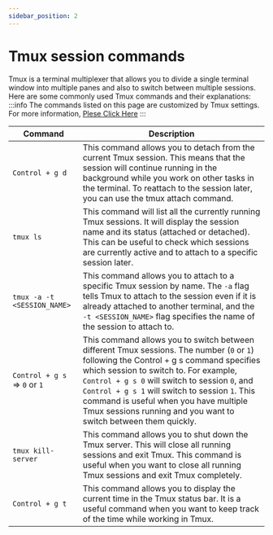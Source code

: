 ```yaml
---
sidebar_position: 2
---
```

# Tmux session commands
Tmux is a terminal multiplexer that allows you to divide a single terminal window into multiple panes and also to switch between multiple sessions. Here are some commonly used Tmux commands and their explanations:
:::info 
The commands listed on this page are customized by Tmux settings. For more information, [Plese Click Here](/mydocs/tmux/tmux-settings)
:::

| Command                                              | Description                                                                                                                                                                                                                                                                                                                                                                                                       |
| ---------------------------------------------------- | ----------------------------------------------------------------------------------------------------------------------------------------------------------------------------------------------------------------------------------------------------------------------------------------------------------------------------------------------------------------------------------------------------------------- |
| `Control + g d`                                      | This command allows you to detach from the current Tmux session. This means that the session will continue running in the background while you work on other tasks in the terminal. To reattach to the session later, you can use the tmux attach command.                                                                                                                                                        |
| `tmux ls`                                            | This command will list all the currently running Tmux sessions. It will display the session name and its status (attached or detached). This can be useful to check which sessions are currently active and to attach to a specific session later.                                                                                                                                                                |
| `tmux -a -t <SESSION_NAME>`                          | This command allows you to attach to a specific Tmux session by name. The `-a` flag tells Tmux to attach to the session even if it is already attached to another terminal, and the `-t <SESSION_NAME>` flag specifies the name of the session to attach to.                                                                                                                                                  |
| `Control + g s` => `0` or `1`                        | This command allows you to switch between different Tmux sessions. The number (`0` or `1`) following the Control + g s command specifies which session to switch to. For example, `Control + g s 0` will switch to session `0`, and `Control + g s 1` will switch to session `1`. This command is useful when you have multiple Tmux sessions running and you want to switch between them quickly. |
| `tmux kill-server`                                   | This command allows you to shut down the Tmux server. This will close all running sessions and exit Tmux. This command is useful when you want to close all running Tmux sessions and exit Tmux completely.                                                                                                                                                                                                       |
| `Control + g t`                                      | This command allows you to display the current time in the Tmux status bar. It is a useful command when you want to keep track of the time while working in Tmux.                                                                                                                                                                                                                                                 |
